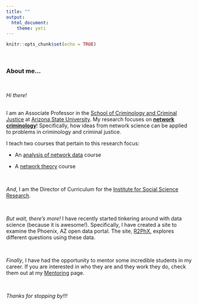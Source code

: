 ```yaml
---
title: ""
output: 
  html_document:
    theme: yeti
---
```


```r
knitr::opts_chunk$set(echo = TRUE)
```

<br>

### About me...

<br>

*Hi there!* 

<br>
I am an Associate Professor in the [School of Criminology and Criminal Justice](https://ccj.asu.edu/) at [Arizona State University](https://asu.edu). My research focuses on [**network criminology**](https://jacobtnyoung.github.io/Networks.html)! Specifically, how ideas from network science can be applied to problems in criminology and criminal justice.  

I teach two courses that pertain to this research focus:  

  * An [analysis of network data](https://jacobtnyoung.github.io/SAND/) course  
  
  * A [network theory](https://jacobtnyoung.github.io/NetworkCriminology/) course  

<br>

*And*, I am the Director of Curriculum for the [Institute for Social Science Research](https://issr.asu.edu).    

<br>

*But wait, there's more!* I have recently started tinkering around with data science (because it is awesome!). Specifically, I have created a site to examine the Phoenix, AZ open data portal. The site, [R2PhX](https://jacobtnyoung.github.io/R2PhX/), explores different questions using these data.    

<br>

*Finally*, I have had the opportunity to mentor some incredible students in my career. If you are interested in who they are and they work they do, check them out at my [Mentoring](https://jacobtnyoung.github.io/Mentoring.html) page.

<br>

*Thanks for stopping by!!!*